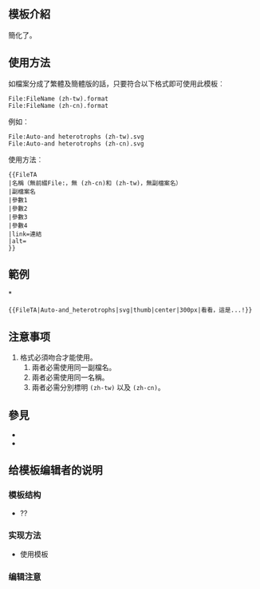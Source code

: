 <includeonly><!-- 在這裡加入模板的保護標識 --></includeonly>
<!-- 在本行下編輯模板說明 -->
== 模板介紹 ==
簡化了{{tl|File}}。
== 使用方法 ==
如檔案分成了繁體及簡體版的話，只要符合以下格式即可使用此模板︰
<syntaxhighlight lang=text>
File:FileName (zh-tw).format
File:FileName (zh-cn).format
</syntaxhighlight>
例如︰
<syntaxhighlight lang=text>
File:Auto-and heterotrophs (zh-tw).svg
File:Auto-and heterotrophs (zh-cn).svg
</syntaxhighlight>
使用方法︰
<syntaxhighlight lang=text>
{{FileTA
|名稱（無前綴File:，無 (zh-cn)和 (zh-tw)，無副檔案名）
|副檔案名
|參數1
|參數2
|參數3
|參數4
|link=連結
|alt=
}}
</syntaxhighlight>

== 範例 ==
*<syntaxhighlight lang=text>
{{FileTA|Auto-and_heterotrophs|svg|thumb|center|300px|看看，這是...!}}
</syntaxhighlight>{{FileTA|Auto-and_heterotrophs|svg|thumb|center|300px|可以使用[[SVG]]圖。看看，這是-{zh-hans:简体;zh-hant:繁體}-!}}

== 注意事项 ==
# 格式必須吻合才能使用。
##兩者必需使用同一副檔名。
##兩者必需使用同一名稱。
##兩者必需分別標明 <code>(zh-tw)</code> 以及 <code>(zh-cn)</code>。

== 參見 ==
* {{tl|File}}
* {{tl|Image}}

== 给模板编辑者的说明 ==
=== 模板结构 ===
*??
=== 实现方法 ===
* 使用模板
=== 编辑注意 ===

<includeonly>
<!-- 本行下加入模板的分類 -->

<!-- 本行下加入模板的跨語言鏈接 -->

</includeonly>